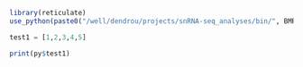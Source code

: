 ```r
library(reticulate)
use_python(paste0("/well/dendrou/projects/snRNA-seq_analyses/bin/", BMRC_CPU_ARCHITECTURE, "/python3-venv-", BMRC_CPU_ARCHITECTURE, "-3.7.4/bin/python"))
```

```python
test1 = [1,2,3,4,5]
```

```r
print(py$test1)
```


